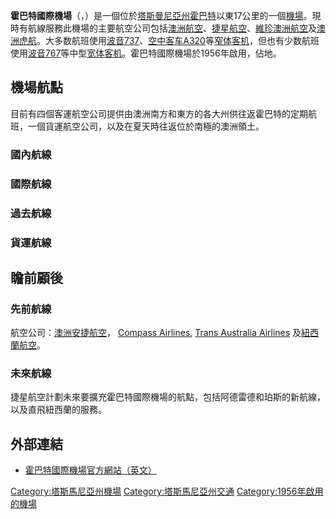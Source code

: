 {{Infobox airport
| name = 霍巴特國際機場<br>Hobart International Airport
| nativename =
| nativename-a =
| nativename-r =
| image = 
| image2 = HobartAirportTerminal.jpg
| caption2 =
| IATA = HBA
| ICAO = YMHB
| type = 民用
| owner = 
| operator = 霍巴特國際機場有限公司
| city-served = [[霍巴特|霍巴特]]
| location = {{AUS}}[[塔斯曼尼亞州|塔斯曼尼亞州]]
| hub = {{tsl|en|Skytraders|}}
| elevation-f = 13
| coordinates = {{coord|42|50|12|S|147|30|36|E|region:AU|display=inline,title}}
| pushpin_map = Australia Tasmania
| pushpin_label = HBA/YMHB
| pushpin_map_caption = 機場在塔斯曼尼亞州的位置
| website = [http://www.hobartairport.com.au/ www.hobartairport.com.au]
| metric-rwy = Yes
| r1-number = 12/30
| r1-length-m = 2,751
| r1-surface = 瀝青
| stat-year = 2016–2017
| stat1-header = 乘客量
| stat1-data = 2,440,792
| stat2-header = 起降架次
| stat2-data = 27,120
| footnotes = 
}}
'''霍巴特國際機場'''（{{lang-en|'''Hobart International Airport'''}}，{{Airport codes|HBA|YMHB}}）是一個位於[[塔斯曼尼亞州|塔斯曼尼亞州]][[霍巴特|霍巴特]]以東17公里的一個[[機場|機場]]。現時有航線服務此機場的主要航空公司包括[[澳洲航空|澳洲航空]]、[[捷星航空|捷星航空]]、[[維珍澳洲航空|維珍澳洲航空]]及[[澳洲虎航|澳洲虎航]]。大多数航班使用[[波音737|波音737]]、[[空中客车A320|空中客车A320]]等[[窄体客机|窄体客机]]，但也有少数航班使用[[波音767|波音767]]等中型[[宽体客机|宽体客机]]。霍巴特國際機場於1956年啟用，佔地{{convert|565|ha|acre}}。

== 機場航點 ==
目前有四個客運航空公司提供由澳洲南方和東方的各大州供往返霍巴特的定期航班，一個貨運航空公司，以及在夏天時往返位於南極的澳洲領土。

=== 國內航線 ===
{{airport-dest-list
| {{flagicon|AUS}}[[捷星航空|捷星航空]]（JQ）|[[阿德萊德機場|阿德萊德]]、[[布里斯本國際機場|布里斯本]]、[[墨爾本國際機場|墨爾本]]、[[雪梨國際機場|雪梨]]
| {{flagicon|AUS}}[[澳洲航空|澳洲航空]]（QF）|[[墨爾本國際機場|墨爾本]]、[[雪梨國際機場|雪梨]] <br> '''季節性''': [[布里斯本國際機場|布里斯本]]
| {{flagicon|AUS}}[[澳洲航空|澳洲航空]]（QF）<br>([[澳洲支線航空|澳洲支線航空]]（QF）營運)|[[墨爾本國際機場|墨爾本]]
| {{flagicon|AUS}}[[澳洲虎航|澳洲虎航]]（TT）|[[墨爾本國際機場|墨爾本]]、[[黃金海岸機場|黃金海岸]]
| {{flagicon|AUS}}[[維珍澳洲航空|維珍澳洲航空]]（DJ）|[[布里斯本國際機場|布里斯本]]、[[墨爾本國際機場|墨爾本]]、[[珀斯機場|珀斯]]、[[雪梨國際機場|雪梨]]
}}

=== 國際航線 ===
{{airport-dest-list
| {{flagicon|AUS}}[[Skytraders|Skytraders]]（NZ） |[[威爾金斯跑道|南極洲-凱西站]]
}}

=== 過去航線 ===
{{airport-dest-list
| {{flagicon|AUS}}[[維珍澳洲航空|維珍澳洲航空]]（DJ）|[[坎培拉國際機場|坎培拉]]
}}

=== 貨運航線 ===
{{airport-dest-list
| 3rdcoltitle = Terminal
| [[Australian_Air_Express|Australian Air Express]]|[[朗斯頓機場|朗斯頓]]、[[墨爾本國際機場|墨爾本]]|Australian Air Express apron
}}

== 瞻前顧後 ==

=== 先前航線 ===
航空公司：[[澳洲安捷航空|澳洲安捷航空]]， [[Compass_Airlines_(Australia)|Compass Airlines]], [[Trans_Australia_Airlines|Trans Australia Airlines]] 及[[紐西蘭航空|紐西蘭航空]]。

=== 未來航線 ===
捷星航空計劃未來要擴充霍巴特國際機場的航點，包括阿德雷德和珀斯的新航線，以及直飛紐西蘭的服務。

== 外部連結 ==
* [https://web.archive.org/web/20180513224805/http://www.hobartairpt.com.au/ 霍巴特國際機場官方網站（英文）]
{{commons category|Hobart International Airport}}

[[Category:塔斯馬尼亞州機場|Category:塔斯馬尼亞州機場]]
[[Category:塔斯馬尼亞州交通|Category:塔斯馬尼亞州交通]]
[[Category:1956年啟用的機場|Category:1956年啟用的機場]]